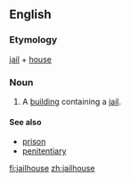 == English ==
===Etymology===
[[jail]] + [[house]]
===Noun===
{{en-noun}}
# A [[building]] containing a [[jail]].

====See also====
* [[prison]]
* [[penitentiary]]

[[fi:jailhouse]]
[[zh:jailhouse]]